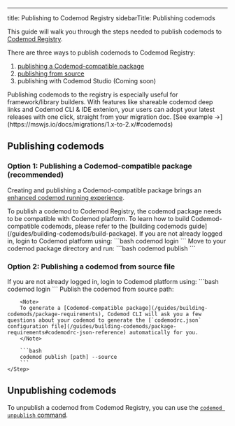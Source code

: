 ---
title: Publishing to Codemod Registry
sidebarTitle: Publishing codemods


This guide will walk you through the steps needed to publish codemods to [Codemod Registry](/codemod-registry). 

There are three ways to publish codemods to Codemod Registry:
1. [publishing a Codemod-compatible package](#option-1-publishing-a-codemod-compatible-package-recommended)
2. [publishing from source](#option-2-publishing-a-codemod-from-source-file)
3. publishing with Codemod Studio (Coming soon)

<Tip>
Publishing codemods to the registry is especially useful for framework/library builders. With features like shareable codemod deep links and Codemod CLI & IDE extenion, your users can adopt your latest releases with one click, straight from your migration doc. <Tooltip tip="MSW V2 migration">[See example ->](https://mswjs.io/docs/migrations/1.x-to-2.x/#codemods)</Tooltip>
</Tip>

## Publishing codemods

### Option 1: Publishing a Codemod-compatible package (recommended)

Creating and publishing a Codemod-compatible package brings an [enhanced codemod running experience](/platform/run#benefits-and-features).

<Steps>
    <Step title="Build a codemod package">
        To publish a codemod to Codemod Registry, the codemod package needs to be compatible with Codemod platform. To learn how to build Codemod-compatible codemods, please refer to the [building codemods guide](/guides/building-codemods/build-package).
    </Step>
    <Step title="Login to Codemod platform">
        If you are not already logged in, login to Codemod platform using:
        ```bash
        codemod login
        ```
    </Step>
    <Step title="Publish codemod">
        Move to your codemod package directory and run:
        ```bash
        codemod publish
        ```
    </Step>
</Steps>

### Option 2: Publishing a codemod from source file

<Steps>
    <Step title="Login to Codemod platform">
        If you are not already logged in, login to Codemod platform using:
        ```bash
        codemod login
        ```
    </Step>
    <Step title="Publish codemod">
        Publish the codemod from source path:

        <Note>
        To generate a [Codemod-compatible package](/guides/building-codemods/package-requirements), Codemod CLI will ask you a few questions about your codemod to generate the [`codemodrc.json` configuration file](/guides/building-codemods/package-requirements#codemodrc-json-reference) automatically for you.
        </Note>

        ```bash
        codemod publish [path] --source
        ```
    </Step>
</Steps>

## Unpublishing codemods

To unpublish a codemod from Codemod Registry, you can use the [`codemod unpublish` command](/deploying-codemods/cli#codemod-unpublish).